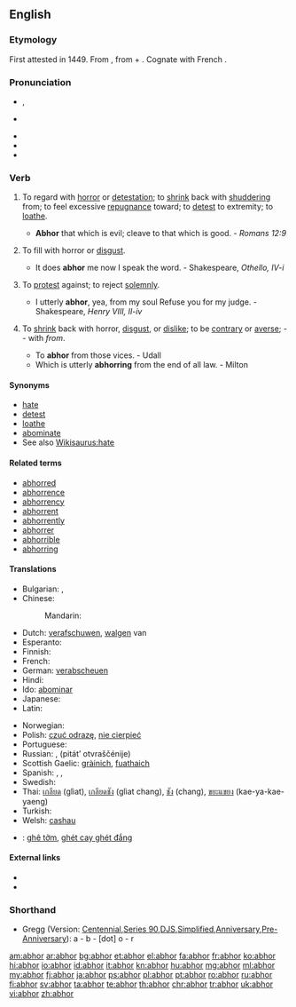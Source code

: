 ==English==
{{was wotd|2008|March|4}}
{{Webster 1913}}

===Etymology===
First attested in 1449.  From {{etyl|la|en}} {{term|abhorreo|abhorreō|abhor|lang=la}}, from {{term|ab||from, away from|lang=la}} + {{term|horreo|horreō|stand aghast|lang=la}}.  Cognate with French {{term|abhorrer|lang=fr}}.

===Pronunciation===
* {{a|RP}} {{IPA|/əbˈhɔːr/}}, {{X-SAMPA|/@b"hO:r/}}
* {{a|US}} {{IPA|/əbˈhɔːr/|/æbˈhɔːr/}}
* {{audio|en-uk-abhor.ogg|Audio (UK)}}
* {{audio|en-us-abhor.ogg|Audio (US)}}
* {{rhymes|ɔːr}}

===Verb===
{{en-verb|abhor|r|ing}}

# {{transitive}} To regard with [[horror]] or [[detestation]]; to [[shrink]] back with [[shudder]]ing from; to feel excessive [[repugnance]] toward; to [[detest]] to extremity; to [[loathe]].
#* '''Abhor''' that which is evil; cleave to that which is good. - ''Romans 12:9''
# {{transitive|obsolete}} To fill with horror or [[disgust]].
#* It does '''abhor''' me now I speak the word. - Shakespeare, ''Othello, IV-i''
# {{transitive|canon law|obsolete}} To [[protest]] against; to reject [[solemnly]].
#* I utterly '''abhor''', yea, from my soul Refuse you for my judge. - Shakespeare, ''Henry VIII, II-iv''
# {{intransitive|obsolete}} To [[shrink]] back with horror, [[disgust]], or [[dislike]]; to be [[contrary]] or [[averse]]; -- with ''from''.
#* To '''abhor''' from those vices. - Udall
#* Which is utterly '''abhorring''' from the end of all law. - Milton

====Synonyms====
* [[hate]]
* [[detest]]
* [[loathe]]
* [[abominate]]
* See also [[Wikisaurus:hate]]

====Related terms====
* [[abhorred]]
* [[abhorrence]]
* [[abhorrency]]
* [[abhorrent]]
* [[abhorrently]]
* [[abhorrer]]
* [[abhorrible]]
* [[abhorring]]

====Translations====
{{trans-top|to regard with horror or detestation}}
* Bulgarian: {{t|bg|отвращавам се|sc=Cyrl}}, {{t|bg|гнуся се|sc=Cyrl}}
* Chinese:
*: Mandarin: {{t-|cmn|痛恨|tr=tònghèn|sc=Hani}}
* Dutch: [[verafschuwen]], [[walgen]] van
* Esperanto: {{t+|eo|abomeni|xs=Esperanto}}
* Finnish: {{t-|fi|inhota}}
* French: {{t+|fr|détester}}
* German: [[verabscheuen]]
* Hindi: {{t|hi|घृणा करना|m|p|tr=ghrinaa karanaa|sc=Deva}}
* Ido: [[abominar]]
* Japanese: {{t|ja|嫌う|tr=hidoku kirau|alt=ひどく嫌う|sc=Jpan}}
* Latin: {{t-|la|abhorreo|alt=abhorreō}}
{{trans-mid}}
* Norwegian: {{t+|no|avsky}}
* Polish: [[czuć odrazę]], [[nie cierpieć]]
* Portuguese: {{t|pt|abominar}}
* Russian: {{t+|ru|ненавидеть|tr=nenavídet’}}, {{l|ru|питать}} {{t+|ru|отвращение}} (pitát’ otvraščénije)
* Scottish Gaelic: [[gràinich]], [[fuathaich]]
* Spanish: {{t+|es|aborrecer}}, {{t-|es|detestar}}, {{t|es|abominar}}
* Swedish: {{t+|sv|avsky}}
* Thai: [[เกลียด]] (glìat), [[เกลียดชัง]] (glìat chang), [[ชัง]] (chang), [[ขยะแขยง]] (kae-ya-kae-yaeng)
* Turkish: {{t+|tr|nefret etmek}}
* Welsh: [[сashau]]
{{trans-bottom}}

{{checktrans-top}}
* {{ttbc|vi}}: [[ghê tởm]], [[ghét cay ghét đắng]]
{{trans-bottom}}

====External links====
* {{R:Webster 1913}}
* {{R:Century 1911}}

===Shorthand===

* Gregg (Version: [http://en.wikipedia.org/wiki/Gregg_Shorthand#Centennial_Gregg_Shorthand Centennial],[http://en.wikipedia.org/wiki/Gregg_Shorthand#Series_90_Gregg_Shorthand  Series 90],[http://en.wikipedia.org/wiki/Gregg_Shorthand#Diamond_Jubilee_Gregg_Shorthand  DJS],[http://en.wikipedia.org/wiki/Gregg_Shorthand#Simplified_Gregg_Shorthand Simplified],[http://en.wikipedia.org/wiki/Gregg_Shorthand#Anniversary_Gregg_Shorthand Anniversary],[http://en.wikipedia.org/wiki/Gregg_Shorthand#Pre_Anniversary_Gregg_Shorthand Pre-Anniversary]): a - b - [dot] o - r

[[am:abhor]]
[[ar:abhor]]
[[bg:abhor]]
[[et:abhor]]
[[el:abhor]]
[[fa:abhor]]
[[fr:abhor]]
[[ko:abhor]]
[[hi:abhor]]
[[io:abhor]]
[[id:abhor]]
[[it:abhor]]
[[kn:abhor]]
[[hu:abhor]]
[[mg:abhor]]
[[ml:abhor]]
[[my:abhor]]
[[fj:abhor]]
[[ja:abhor]]
[[ps:abhor]]
[[pl:abhor]]
[[pt:abhor]]
[[ro:abhor]]
[[ru:abhor]]
[[fi:abhor]]
[[sv:abhor]]
[[ta:abhor]]
[[te:abhor]]
[[th:abhor]]
[[chr:abhor]]
[[tr:abhor]]
[[uk:abhor]]
[[vi:abhor]]
[[zh:abhor]]